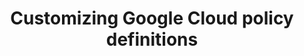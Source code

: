 ---
title: Customizing Google Cloud policy definitions
description: Customize default Google Cloud policies to match BigAnimal's resource configurations   
---